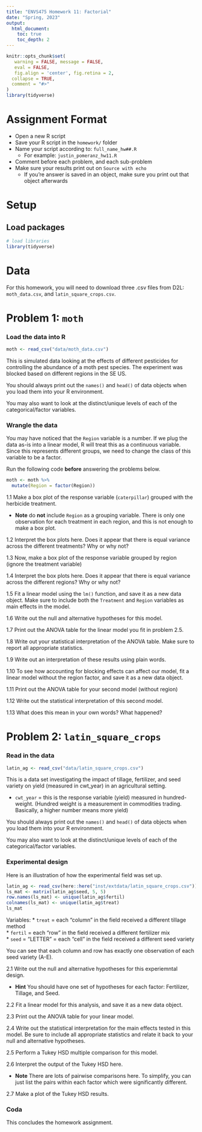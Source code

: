 ```yaml
---
title: "ENVS475 Homework 11: Factorial"
date: "Spring, 2023"
output: 
  html_document:
    toc: true
    toc_depth: 2
---
```


```r
knitr::opts_chunk$set(
   warning = FALSE, message = FALSE,
   eval = FALSE,
   fig.align = 'center', fig.retina = 2,
  collapse = TRUE,
  comment = "#>"
)
library(tidyverse)

```



# Assignment Format

* Open a new R script
* Save your R script in the `homework/` folder
* Name your script according to: `full_name_hw##.R`
  + For example: `justin_pomeranz_hw11.R`
* Comment before each problem, and each sub-problem
* Make sure your results print out on `Source with echo`
  + If you're answer is saved in an object, make sure you print out that object afterwards
  
# Setup

## Load packages

```r
# load libraries
library(tidyverse)
```

# Data

For this homework, you will need to download three .csv files from D2L: `moth_data.csv`, and `latin_square_crops.csv`.  

# Problem 1: `moth` 

### Load the data into R  
```r
moth <- read_csv("data/moth_data.csv")
```

This is simulated data looking at the effects of different pesticides for controlling the abundance of a moth pest species. The experiment was blocked based on different regions in the SE US. 

You should always print out the `names()` and `head()` of data objects when you load them into your R environment.

You may also want to look at the distinct/unique levels of each of the categorical/factor variables. 

### Wrangle the data

You may have noticed that the `Region` variable is a number. If we plug the data as-is into a linear model, R will treat this as a continuous variable. Since this represents different groups, we need to change the class of this variable to be a factor. 

Run the following code **before** answering the problems below. 

```r
moth <- moth %>%
  mutate(Region = factor(Region))
```

1.1 Make a box plot of the response variable (`caterpillar`) grouped with the herbicide treatment.  

  * **Note** do **not** include `Region` as a grouping variable. There is only one observation for each treatment in each region, and this is not enough to make a box plot.  

1.2 Interpret the box plots here. Does it appear that there is equal variance across the different treatments? Why or why not?  

1.3 Now, make a box plot of the response variable grouped by region (ignore the treatment variable)  

1.4 Interpret the box plots here. Does it appear that there is equal variance across the different regions? Why or why not?  

1.5 Fit a linear model using the `lm()` function, and save it as a new data object. Make sure to include both the `Treatment` and `Region` variables as main effects in the model.  

1.6 Write out the null and alternative hypotheses for this model.  


1.7 Print out the ANOVA table for the linear model you fit in problem 2.5.  

1.8 Write out your statistical interpretation of the ANOVA table. Make sure to report all appropriate statistics. 

1.9 Write out an interpretation of these results using plain words.  

1.10 To see how accounting for blocking effects can affect our model, fit a linear model without the region factor, and save it as a new data object.  


1.11 Print out the ANOVA table for your second model (without region)  

1.12 Write out the statistical interpretation of this second model. 


1.13 What does this mean in your own words? What happened?  


# Problem 2: `latin_square_crops`

### Read in the data

```r
latin_ag <- read_csv("data/latin_square_crops.csv")
```

This is a data set investigating the impact of tillage, fertilizer, and seed variety on yield (measured in cwt_year) in an agricultural setting. 

* `cwt_year` = this is the response variable (yield) measured in hundred-weight. (Hundred weight is a measurement in commodities trading. Basically, a higher number means more yield)

You should always print out the `names()` and `head()` of data objects when you load them into your R environment.

You may also want to look at the distinct/unique levels of each of the categorical/factor variables. 

### Experimental design

Here is an illustration of how the experimental field was set up. 

```r
latin_ag <- read_csv(here::here("inst/extdata/latin_square_crops.csv"))
ls_mat <- matrix(latin_ag$seed, 5, 5)
row.names(ls_mat) <- unique(latin_ag$fertil)
colnames(ls_mat) <- unique(latin_ag$treat)
ls_mat
```

Variables: 
  * `treat` = each "column" in the field received a different tillage method  
  * `fertil` = each "row" in the field received a different fertilizer mix  
  * `seed` = "LETTER" = each "cell" in the field received a different seed variety  
  
You can see that each column and row has exactly one observation of each seed variety (A-E).   

2.1 Write out the null and alternative hypotheses for this experiemntal design.  

  * **Hint** You should have one set of hypotheses for each factor: Fertilizer, Tillage, and Seed.  
  
2.2 Fit a linear model for this analysis, and save it as a new data object.  

2.3 Print out the ANOVA table for your linear model.  

2.4 Write out the statistical interpretation for the main effects tested in this model. Be sure to include all appropriate statistics and relate it back to your null and alternative hypotheses.  

2.5 Perform a Tukey HSD multiple comparison for this model.   

2.6 Interpret the output of the Tukey HSD here.  

  * **Note** There are lots of pairwise comparisons here. To simplify,  you can just list the pairs within each factor which were significantly different.  

2.7 Make a plot of the Tukey HSD results.  

### Coda  

This concludes the homework assignment.  
